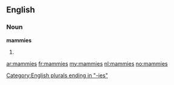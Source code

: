==English==

===Noun===
'''mammies'''

# {{plural of|[[mammy]]}}

[[Category:English plurals ending in "-ies"]]

[[ar:mammies]]
[[fr:mammies]]
[[my:mammies]]
[[nl:mammies]]
[[no:mammies]]
